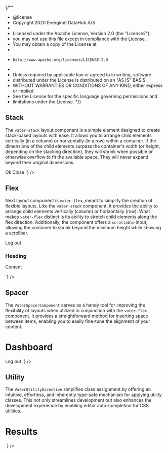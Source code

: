 {/**
 * @license
 * Copyright 2020 Energinet DataHub A/S
 *
 * Licensed under the Apache License, Version 2.0 (the "License2");
 * you may not use this file except in compliance with the License.
 * You may obtain a copy of the License at
 *
 *     http://www.apache.org/licenses/LICENSE-2.0
 *
 * Unless required by applicable law or agreed to in writing, software
 * distributed under the License is distributed on an "AS IS" BASIS,
 * WITHOUT WARRANTIES OR CONDITIONS OF ANY KIND, either express or implied.
 * See the License for the specific language governing permissions and
 * limitations under the License.
 */}


<Meta of={VaterStories} />


## Stack

The `vater-stack` layout component is a simple element designed to create stack-based layouts
with ease. It allows you to arrange child elements vertically (in a column) or horizontally
(in a row) within a container. If the dimensions of the child elements surpass the container's
width (or height, depending on the stacking direction), they will shrink when possible or otherwise
overflow to fit the available space. They will never expand beyond their original dimensions.

<Story of={VaterStories.Stack} />
<ArgsTable of={VaterStackComponent} />
<Source
  language='html'
  dark={true}
  code={`
<!-- Horizontally align two buttons with a small gap -->
<vater-stack direction="row" gap="s">
  <watt-button>Ok</watt-button>
  <watt-button>Close</watt-button>
</vater-stack>
  `}
/>


## Flex

Next layout component is `vater-flex`, meant to simplify the creation of flexible layouts.
Like the `vater-stack` component, it provides the ability to arrange child elements vertically
(column) or horizontally (row). What makes `vater-flex` distinct is its ability to stretch
child elements along the flex direction. Additionally, the component offers a `scrollable` input,
allowing the container to shrink beyond the minimum height while showing a scrollbar.

<Story of={VaterStories.Flex} />
<ArgsTable of={VaterFlexComponent} />
<Source
  language='html'
  dark={true}
  code={`
<!-- Button on top with a card stretched to fill the remaining height -->
<vater-flex gap="m">
  <watt-button>Log out</watt-button>
  <watt-card vater fill="vertical">
    <h3>Heading</h3>
    <p>Content</p>
  </watt-card>
</vater-flex>
  `}
/>


## Spacer

The `VaterSpacerComponent` serves as a handy tool for improving the flexibility of layouts when
utilized in conjunction with the `vater-flex` component. It provides a straightforward method for
inserting space between items, enabling you to easily fine-tune the alignment of your content.

<Story of={VaterStories.Spacer} />
<Source
  language='html'
  dark={true}
  code={`
<!-- Container with a left aligned title and a right aligned log out button -->
<vater-flex>
  <h1>Dashboard</h1>
  <vater-spacer />
  <watt-button>Log out</watt-button>
</vater-flex>
  `}
/>


## Utility

The `VaterUtilityDirective` simplifies class assignment by offering an intuitive, effortless,
and inherently type-safe mechanism for applying utility classes. This not only streamlines
development but also enhances the development experience by enabling editor auto-completion
for CSS utilities.

<ArgsTable of={VaterUtilityDirective} />
<Source
  language='html'
  dark={true}
  code={`
<!-- Card positioned to fill the entire view minus a medium margin -->
<watt-card vater inset="m">
  <!-- The fill utility is available on vater-flex and vater-stack by default -->
  <vater-flex fill="horizontal">
    <h1>Results</h1>
    <vater-spacer />
    <watt-search label="Search" />
  </vater-flex>
  <watt-table />
</watt-card>
  `}
/>
